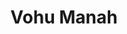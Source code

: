 ---
title: "Vohu Manah"
slug: "vohu-manah"
arcana: "Councillor"

image: "./.jpg"

phys: ""
gun: ""
fire: ""
ice: ""
elec: ""
wind: ""
psy: ""
nuke: ""
bless: ""
curse: ""
---